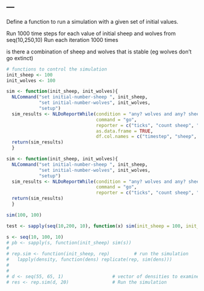 ---
---

Define a function to run a simulation with a given set of initial values. 

Run 1000 time steps for each value of initial sheep and wolves from seq(10,250,10)
Run each iteration 1000 times

is there a combination of sheep and wolves that is stable (eg wolves don't go extinct)

```r
# functions to control the simulation
init_sheep <- 100
init_wolves <- 100

sim <- function(init_sheep, init_wolves){
  NLCommand("set initial-number-sheep ", init_sheep, 
            "set initial-number-wolves", init_wolves, 
            "setup")
  sim_results <- NLDoReportWhile(condition = "any? wolves and any? sheep and ticks < 1000",
                                 command = "go",
                                 reporter = c("ticks", "count sheep", "count wolves"),
                                 as.data.frame = TRUE,
                                 df.col.names = c("timestep", "sheep", "wolves"))
  return(sim_results)
  }

sim <- function(init_sheep, init_wolves){
  NLCommand("set initial-number-sheep ", init_sheep, 
            "set initial-number-wolves", init_wolves, 
            "setup")
  sim_results <- NLDoReportWhile(condition = "any? wolves and any? sheep and ticks < 1000",
                                 command = "go",
                                 reporter = c("ticks", "count sheep", "count wolves"))
  return(sim_results)
  }

sim(100, 100)

test <- sapply(seq(10,200, 10), function(x) sim(init_sheep = 100, init_wolves = x))

s <- seq(10, 100, 10)
# pb <- sapply(s, function(init_sheep) sim(s))
# 
# rep.sim <- function(init_sheep, rep)         # run the simulation
#   lapply(density, function(dens) replicate(rep, sim(dens)))
# 
# 
# d <- seq(55, 65, 1)                  # vector of densities to examine
# res <- rep.sim(d, 20)                # Run the simulation


```

  
  